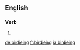 ==English==

===Verb===
{{head|en}}

# {{present participle of|birdie|lang=en}}

[[de:birdieing]]
[[fr:birdieing]]
[[ja:birdieing]]